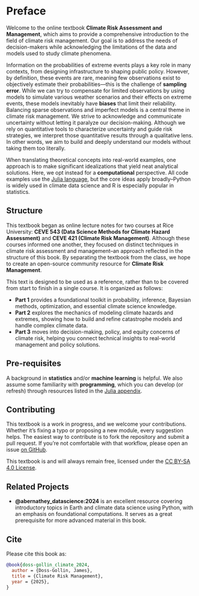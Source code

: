 # Preface {.unnumbered}

Welcome to the online textbook **Climate Risk Assessment and Management**, which aims to provide a comprehensive introduction to the field of climate risk management.
Our goal is to address the needs of decision-makers while acknowledging the limitations of the data and models used to study climate phenomena.

Information on the probabilities of extreme events plays a key role in many contexts, from designing infrastructure to shaping public policy.
However, by definition, these events are rare, meaning few observations exist to objectively estimate their probabilities—this is the challenge of **sampling error**.
While we can try to compensate for limited observations by using models to simulate various weather scenarios and their effects on extreme events, these models inevitably have **biases** that limit their reliability.
Balancing sparse observations and imperfect models is a central theme in climate risk management. We strive to acknowledge and communicate uncertainty without letting it paralyze our decision-making.
Although we rely on quantitative tools to characterize uncertainty and guide risk strategies, we interpret those quantitative results through a qualitative lens.
In other words, we aim to build and deeply understand our models without taking them too literally.

When translating theoretical concepts into real-world examples, one approach is to make significant idealizations that yield neat analytical solutions.
Here, we opt instead for a **computational** perspective.
All code examples use the [Julia language](appendices/julia.qmd), but the core ideas apply broadly--Python is widely used in climate data science and R is especially popular in statistics.

## Structure

This textbook began as online lecture notes for two courses at Rice University: **CEVE 543 (Data Science Methods for Climate Hazard Assessment)** and **CEVE 421 (Climate Risk Management)**.
Although these courses informed one another, they focused on distinct techniques in climate risk assessment and management--an approach reflected in the structure of this book.
By separating the textbook from the class, we hope to create an open-source community resource for **Climate Risk Management**.

This text is designed to be used as a reference, rather than to be covered from start to finish in a single course.
It is organized as follows:

- **Part 1** provides a foundational toolkit in probability, inference, Bayesian methods, optimization, and essential climate science knowledge.  
- **Part 2** explores the mechanics of modeling climate hazards and extremes, showing how to build and refine catastrophe models and handle complex climate data.  
- **Part 3** moves into decision-making, policy, and equity concerns of climate risk, helping you connect technical insights to real-world management and policy solutions.

## Pre-requisites

A background in **statistics** and/or **machine learning** is helpful.
We also assume some familiarity with **programming**, which you can develop (or refresh) through resources listed in the [Julia appendix](appendices/julia.qmd).

## Contributing

This textbook is a work in progress, and we welcome your contributions.
Whether it’s fixing a typo or proposing a new module, every suggestion helps.
The easiest way to contribute is to fork the repository and submit a pull request.
If you’re not comfortable with that workflow, please open an issue [on GitHub]({{< book.github >}}).

This textbook is and will always remain free, licensed under the [CC BY-SA 4.0 License](https://creativecommons.org/licenses/by-sa/4.0/).

## Related Projects

- **@abernathey_datascience:2024** is an excellent resource covering introductory topics in Earth and climate data science using Python, with an emphasis on foundational computations. It serves as a great prerequisite for more advanced material in this book.

## Cite

Please cite this book as:

```bibtex
@book{doss-gollin_climate_2024,
  author = {Doss-Gollin, James},
  title = {Climate Risk Management},
  year = {2025},
}
```
